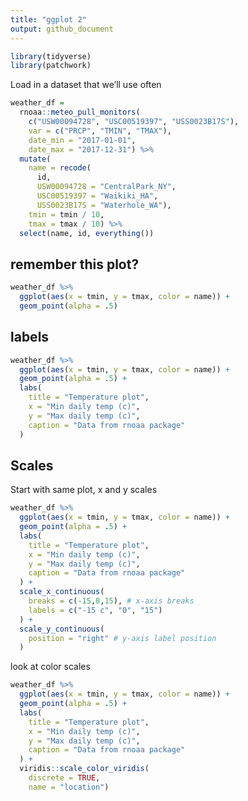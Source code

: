 ```yaml
---
title: "ggplot 2"
output: github_document
---
```


```r
library(tidyverse)
library(patchwork)
```

Load in a dataset that we'll use often

```r
weather_df = 
  rnoaa::meteo_pull_monitors(
    c("USW00094728", "USC00519397", "USS0023B17S"),
    var = c("PRCP", "TMIN", "TMAX"), 
    date_min = "2017-01-01",
    date_max = "2017-12-31") %>%
  mutate(
    name = recode(
      id, 
      USW00094728 = "CentralPark_NY", 
      USC00519397 = "Waikiki_HA",
      USS0023B17S = "Waterhole_WA"),
    tmin = tmin / 10,
    tmax = tmax / 10) %>%
  select(name, id, everything())
```

## remember this plot?

```r
weather_df %>% 
  ggplot(aes(x = tmin, y = tmax, color = name)) +
  geom_point(alpha = .5)
```

## labels

```r
weather_df %>% 
  ggplot(aes(x = tmin, y = tmax, color = name)) +
  geom_point(alpha = .5) +
  labs(
    title = "Temperature plot",
    x = "Min daily temp (c)",
    y = "Max daily temp (c)",
    caption = "Data from rnoaa package"
  )

```

## Scales

Start with same plot, x and y scales

```r
weather_df %>% 
  ggplot(aes(x = tmin, y = tmax, color = name)) +
  geom_point(alpha = .5) +
  labs(
    title = "Temperature plot",
    x = "Min daily temp (c)",
    y = "Max daily temp (c)",
    caption = "Data from rnoaa package"
  ) +
  scale_x_continuous(
    breaks = c(-15,0,15), # x-axis breaks
    labels = c("-15 c", "0", "15")
  ) +
  scale_y_continuous(
    position = "right" # y-axis label position
  )

```

look at color scales

```r
weather_df %>% 
  ggplot(aes(x = tmin, y = tmax, color = name)) +
  geom_point(alpha = .5) +
  labs(
    title = "Temperature plot",
    x = "Min daily temp (c)",
    y = "Max daily temp (c)",
    caption = "Data from rnoaa package"
  ) +
  viridis::scale_color_viridis(
    discrete = TRUE,
    name = "location")

```









